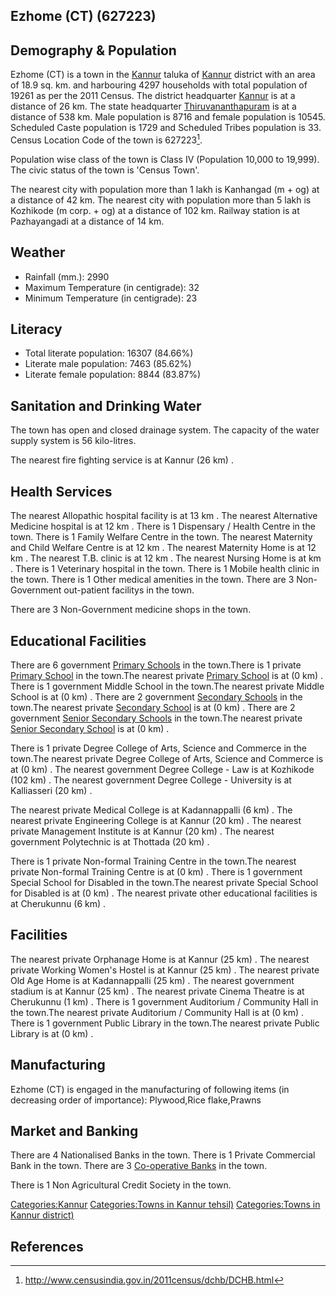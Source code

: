 {{Infobox settlement
| name=Ezhome (CT)
| native_name=
| native_name_lang=
| other_name=
| nickname=
| settlement_type=Town
| image_skyline=
| image_alt=
| image_caption=
| pushpin_map=India Kerala
| pushpin_label_position=right
| pushpin_map_alt=
| pushpin_map_caption=Location in Kerala, India
| latd=
| latm=
| lats=
| latNS=
| longd=
| longm=
| longs=
| longEW=
| coordinates_display=inline,title
| subdivision_type=Country
| subdivision_name={{flag|India}}
| subdivision_type1=[[States and territories of India|State]]
| subdivision_name1=Kerala 
| subdivision_type2=[[List of districts of India|District]]
| subdivision_name2=Kannur
| subdivision_type3=Tahsil
| subdivision_name3=Kannur
| website=
| established_title=<!-- Established -->
| established_date=
| founder=
| named_for=
| government_type=
| governing_body=
| unit_pref=Metric
| area_footnotes=
| area_rank=
| area_total_km2=18.9
| elevation_footnotes=
| elevation_m=
| population_total=19261
| population_as_of=2011
| population_rank=
| population_density_km2=1019
| population_demonym=
| population_footnotes=
| demographics_type1=Languages=
| demographics1_title1=Official=
| demographics1_info1=[[Malayalam language|Malayalam]]
| timezone1=[[Indian Standard Time|IST]]
| utc_offset1==+5:30
| postal_code_type=[[Postal Index Number|PIN]]
| postal_code=
| area_code_type=Telephone code
| area_code=
| registration_plate=
| blank1_name_sec1=Nearest city
| blank1_info_sec1=[[Kanhangad  (m + og)]]
| blank2_name_sec1=[[Human sex ratio|Sex ratio]]
| blank2_info_sec1=1209
| blank3_name_sec1=Literacy
| blank3_info_sec1=84.66%
| blank1_name_sec2=[[2011 Census of India|2011 census]] code
| blank1_info_sec2=627223
| footnotes=
}}

== Ezhome (CT) (627223) ==

== Demography & Population ==

Ezhome (CT) is a town in the [[Kannur]] taluka of [[Kannur]] district with an area of 18.9 sq. km. and harbouring 4297 households with total population of 19261 as per the 2011 Census. The district headquarter [[Kannur]] is at a distance of 26 km. The state headquarter [[Thiruvananthapuram]] is at a distance of 538 km. Male population is 8716 and female population is 10545. Scheduled Caste population is 1729 and Scheduled Tribes population is 33. Census Location Code of the town is 627223<ref>http://www.censusindia.gov.in/2011census/dchb/DCHB.html</ref>.

Population wise class of the town is Class IV (Population 10,000 to 19,999).
The civic status of the town is 'Census Town'.

The nearest city with population more than 1 lakh is Kanhangad  (m + og) at a distance of 42 km. The nearest city with population more than 5 lakh is Kozhikode (m corp. + og) at a distance of 102 km. Railway station is at Pazhayangadi at a distance of 14 km.


== Weather ==  
* Rainfall (mm.): 2990 
* Maximum Temperature (in centigrade): 32
* Minimum Temperature (in centigrade): 23


== Literacy ==  
* Total literate population: 16307 (84.66%)
* Literate male population: 7463 (85.62%)
* Literate female population: 8844 (83.87%)


== Sanitation and Drinking Water ==  
The town has open and closed drainage system.
The capacity of the water supply system is 56 kilo-litres.

The nearest fire fighting service is at Kannur (26 km) .


== Health Services ==
The nearest Allopathic hospital facility is at 13 km .
The nearest Alternative Medicine hospital is at 12 km .
There is 1 Dispensary / Health Centre in the town.
There is 1 Family Welfare Centre in the town.
The nearest Maternity and Child Welfare Centre is at 12 km .
The nearest Maternity Home is at 12 km .
The nearest T.B. clinic is at 12 km .
The nearest Nursing Home is at  km .
There is 1 Veterinary hospital in the town.
There is 1 Mobile health clinic in the town.
There is 1 Other medical amenities in the town.
There are 3 Non-Government out-patient facilitys in the town.


There are 3 Non-Government medicine shops in the town.


== Educational Facilities ==
There are 6 government [[Primary School]]s in the town.There is 1 private [[Primary School]] in the town.The nearest private [[Primary School]] is at  (0 km) .
There is 1 government Middle School in the town.The nearest private Middle School is at  (0 km) .
There are 2 government [[Secondary School]]s in the town.The nearest private [[Secondary School]] is at  (0 km) .
There are 2 government [[Senior Secondary School]]s in the town.The nearest private [[Senior Secondary School]] is at  (0 km) .
 
 
 
 
 
There is 1 private Degree College of Arts, Science and Commerce in the town.The nearest private Degree College of Arts, Science and Commerce is at  (0 km) .
The nearest government Degree College - Law is at Kozhikode (102 km) .
The nearest government Degree College - University is at Kalliasseri (20 km) .
 
The nearest private Medical College is at Kadannappalli  (6 km) .
The nearest private Engineering College is at Kannur (20 km) .
The nearest private Management Institute is at Kannur (20 km) .
The nearest government Polytechnic is at Thottada  (20 km) .
 
There is 1 private Non-formal Training Centre in the town.The nearest private Non-formal Training Centre is at  (0 km) .
There is 1 government Special School for Disabled in the town.The nearest private Special School for Disabled is at  (0 km) .
The nearest private other educational facilities is at Cherukunnu  (6 km) .


== Facilities ==
The nearest private Orphanage Home is at Kannur (25 km) .
The nearest private Working Women's Hostel is at Kannur (25 km) .
The nearest private Old Age Home is at Kadannappalli (25 km) .
The nearest government stadium is at Kannur (25 km) .
The nearest private Cinema Theatre is at Cherukunnu (1 km) .
There is 1 government Auditorium / Community Hall in the town.The nearest private Auditorium / Community Hall is at  (0 km) .
There is 1 government Public Library in the town.The nearest private Public Library is at  (0 km) .


== Manufacturing ==
Ezhome (CT) is engaged in the manufacturing of following items (in decreasing order of importance): Plywood,Rice flake,Prawns


== Market and Banking ==
There are 4 Nationalised Banks in the town.
There is 1 Private Commercial Bank in the town.
There are 3 [[Co-operative Bank]]s in the town.

There is 1 Non Agricultural Credit Society in the town.


[[Categories:Kannur]]
[[Categories:Towns in Kannur tehsil)]]
[[Categories:Towns in Kannur district)]]


== References ==
{{Reflist}}


